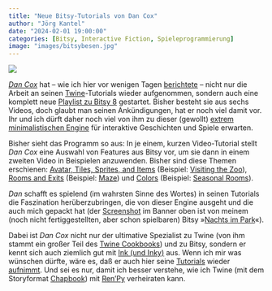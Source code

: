 ```yaml
---
title: "Neue Bitsy-Tutorials von Dan Cox"
author: "Jörg Kantel"
date: "2024-02-01 19:00:00"
categories: [Bitsy, Interactive Fiction, Spieleprogrammierung]
image: "images/bitsybesen.jpg"
---
```


[![](images/bitsybesen-b.jpg)](https://www.flickr.com/photos/schockwellenreiter/53502647771/)

*[Dan Cox](https://videlais.com/)* hat -- wie ich hier vor wenigen Tagen [berichtete](https://kantel.github.io/posts/2024012402_back_to_wonderland/) -- nicht nur die Arbeit an seinen [Twine](http://cognitiones.kantel-chaos-team.de/multimedia/spieleprogrammierung/twine2.html)-Tutorials wieder aufgenommen, sondern auch eine komplett neue [Playlist zu Bitsy 8](https://www.youtube.com/playlist?list=PLlXuD3kyVEr6bprFqUBCOEWT47xqYmVQ4) gestartet. Bisher besteht sie aus sechs Videos, doch glaubt man seinen Ankündigungen, hat er noch viel damit vor. Ihr und ich dürft daher noch viel von ihm zu dieser (gewollt) [extrem minimalistischen Engine](http://cognitiones.kantel-chaos-team.de/multimedia/spieleprogrammierung/bitsy.html) für interaktive Geschichten und Spiele erwarten.

Bisher sieht das Programm so aus: In je einem, kurzen Video-Tutorial stellt *Dan Cox* eine Auswahl von Features aus Bitsy vor, um sie dann in einem zweiten Video in Beispielen anzuwenden. Bisher sind diese Themen erschienen: [Avatar, Tiles, Sprites, and Items](https://www.youtube.com/watch?v=R18Qg4KMI2I) (Beispiel: [Visiting the Zoo](https://www.youtube.com/watch?v=NuQEj4n3w44)), [Rooms and Exits](https://www.youtube.com/watch?v=bKDQXA-sXXY) (Beispiel: [Maze](https://www.youtube.com/watch?v=GTLth70K5PA)) und [Colors](https://www.youtube.com/watch?v=L-v3eNluLoA) (Beispiel: [Seasonal Rooms](https://www.youtube.com/watch?v=fXjK2Mkd_7g)).

*Dan* schafft es spielend (im wahrsten Sinne des Wortes) in seinen Tutorials die Faszination herüberzubringen, die von dieser Engine ausgeht und die auch mich gepackt hat (der [Screenshot](https://www.flickr.com/photos/schockwellenreiter/53502647771/) im Banner oben ist von meinem (noch nicht fertiggestellten, aber schon spielbaren) Bitsy »[Nachts im Park](https://kantel.itch.io/nachts-im-park)«).

Dabei ist *Dan Cox* nicht nur der ultimative Spezialist zu Twine (von ihm stammt ein großer Teil des [Twine Cookbooks](https://twinery.org/cookbook/)) und zu Bitsy, sondern er kennt sich auch ziemlich gut mit [Ink (und Inky)](http://cognitiones.kantel-chaos-team.de/multimedia/spieleprogrammierung/inkle.html) aus. Wenn ich mir was wünschen dürfte, wäre es, daß er auch hier seine [Tutorials](https://www.youtube.com/playlist?list=PLlXuD3kyVEr6gV8jjx98eUfRkYbb3u1v6) wieder [aufnimmt](https://www.youtube.com/playlist?list=PLlXuD3kyVEr5UCOV9PkoS_pJ4hq98vaK_). Und sei es nur, damit ich besser verstehe, wie ich Twine (mit dem Storyformat [Chapbook](https://klembot.github.io/chapbook/guide/)) mit [Ren'Py](http://cognitiones.kantel-chaos-team.de/multimedia/spieleprogrammierung/renpy.html) verheiraten kann.